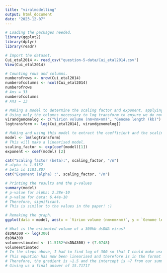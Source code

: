 ```yaml
---
title: "viralmodelling"
output: html_document
date: "2023-12-07"
---
```


```r
# Loading the packages needed.
library(ggplot2)
library(dplyr)
library(readr)
```

```r
# Import the dataset.
Cui_etal2014 <- read_csv("question-5-data/Cui_etal2014.csv")
View(Cui_etal2014)
```

```r
# Counting rows and columns.
numberofrows <- nrow(Cui_etal2014)
numberofcolumns <- ncol(Cui_etal2014)
numberofrows
# Ans = 33
numberofcolumns
# Ans = 13
```

```r
# Making a model to determine the scaling factor and exponent, applying the log transformation.
# Using only the columns necessary to log transform to ensure we do not affect other data.
virandgenomelog <- c("Virion volume (nm×nm×nm)", "Genome length (kb)")
logtransform <- log(Cui_etal2014[, virandgenomelog])
```

```r
# Making and using this model to extract the coefficient and the scaling factor.
model <- lm(logtransform)
# This will make a linearised model.
scaling_factor <- exp(coef(model)[1])
exponent <- coef(model) [2]

cat("Scaling factor (beta):", scaling_factor, "/n")
# alpha is 1.5152
# beta is 1181.807
cat("Exponent (alpha) :", scaling_factor, "/n")

# Printing the results and the p-values
summary(model)
# p-value for alpha: 2.28e-10
# p-value for beta: 6.44e-10
# Therefore, significant.
# This is similar to the values in the paper! :) 

```

```r
# Remaking the graph.
ggplot(data = model, aes(x = `Virion volume (nm×nm×nm)`, y = `Genome length (kb)`)) + geom_point() + geom_smooth(method=lm, se = TRUE, fill = "grey54", colour = "royalblue", linewidth = 0.5) + xlab("log[Genome length (kb)]") + ylab("log [Virion volume (nm3)]") + theme_minimal() + theme(axis.title = element_text(face = "bold")) + theme(panel.border = element_rect(colour = "grey45", fill = NA, size = 0.5))
```       

```r
# What is the estimated volume of a 300kb dsDNA virus?
dsDNA300 <- log(300)
dsDNA300
volumeestimated <- (1.5152*dsDNA300) + (7.0748)
volumeestimated
# In the steps above, I had to find log of 300 so that I could make use of my log transformed model.
# This equation has now been linearised and therefore is in the format of y=mx+c
# Therefore, the gradient is ~1.5 and the intercept is ~7 from our summary of the model.
# Giving us a final answer of 15.71717
```